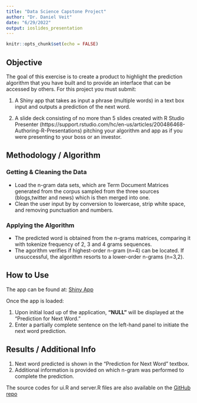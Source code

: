 ```yaml
---
title: "Data Science Capstone Project"
author: "Dr. Daniel Veit"
date: "6/29/2022"
output: ioslides_presentation
---
```


```r
knitr::opts_chunk$set(echo = FALSE)
```

## Objective

The goal of this exercise is to create a product to highlight the prediction algorithm that you have built and to provide an interface that can be accessed by others. For this project you must submit:

1. A Shiny app that takes as input a phrase (multiple words) in a text box input and outputs a prediction of the next word.

2. A slide deck consisting of no more than 5 slides created with R Studio Presenter (https://support.rstudio.com/hc/en-us/articles/200486468-Authoring-R-Presentations) pitching your algorithm and app as if you were presenting to your boss or an investor.

## Methodology / Algorithm
### Getting & Cleaning the Data

- Load the n-gram data sets, which are Term Document Matrices generated from the corpus sampled from the three sources (blogs,twitter and news) which is then merged into one.
- Clean the user input by by conversion to lowercase, strip white space, and removing punctuation and numbers.

### Applying the Algorithm

- The predicted word is obtained from the n-grams matrices, comparing it with tokenize frequency of 2, 3 and 4 grams sequences.
- The agorithm verifies if highest-order n-gram (n=4) can be located. If unsuccessful, the algorithm resorts to a lower-order n-grams (n=3,2).

## How to Use

The app can be found at: [Shiny App](https://armor-of-god.shinyapps.io/DataScienceCapstone/)

Once the app is loaded:

1. Upon initial load up of the application, **"NULL"** will be displayed at the "Prediction for Next Word."
2. Enter a partially complete sentence on the left-hand panel to initiate the next word prediction.

## Results / Additional Info
1. Next word predicted is shown in the "Prediction for Next Word" textbox.
2. Additional information is provided on which n-gram was performed to complete the prediction.

The source codes for ui.R and server.R files are also available on the [GitHub repo](https://github.com/armor-of-god/JHU-Data-Science-Capstone/tree/main/DataScienceCapstone)

